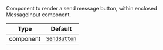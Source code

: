 Component to render a send message button, within enclosed MessageInput component.

| Type      | Default                                                   |
| --------- | --------------------------------------------------------- |
| component | [`SendButton`](../../../../ui-components/send_button.mdx) |
